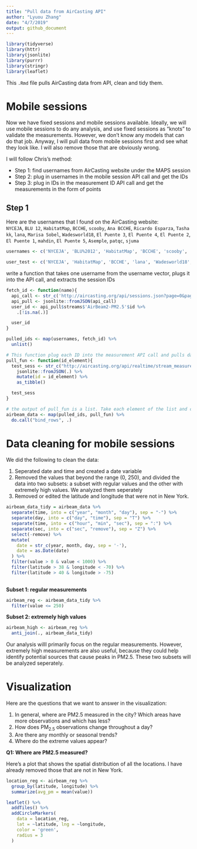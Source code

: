 ```yaml
---
title: "Pull data from AirCasting API"
author: "Lyuou Zhang"
date: "4/7/2019"
output: github_document
---
```


```r
library(tidyverse)
library(httr)
library(jsonlite)
library(purrr)
library(stringr)
library(leaflet)
```

This `.Rmd` file pulls AirCasting data from API, clean and tidy them.

# Mobile sessions

Now we have fixed sessions and mobile sessions available. Ideally, we will use mobile sessions to do any analysis, and use fixed sessions as "knots" to validate the measurements. However, we don't know any models that can do that job. Anyway, I will pull data from mobile sessions first and see what they look like. I will also remove those that are obviously wrong.

I will follow Chris's method:  
  
*  Step 1: find usernames from AirCasting website under the MAPS session
*  Step 2: plug in usernames in the mobile session API call and get the IDs
*  Step 3: plug in IDs in the measurement ID API call and get the measurements in the form of points

## Step 1

Here are the usernames that I found on the AirCasting website:  
`NYCEJA`, `BLU 12`, `HabitatMap`, `BCCHE`, `scooby`, `Ana BCCHE`, `Ricardo Esparza`, `Tasha kk`, `lana`, `Marisa Sobel`, `Wadesworld18`, `El Puente 3`, `El Puente 4`, `El Puente 2`, `El Puente 1`, `mahdin`, `El Puente 5`, `Asemple`, `patqc`, `sjuma`

```r
usernames <- c('NYCEJA', 'BLU%2012', 'HabitatMap', 'BCCHE', 'scooby', 'Ana%20BCCHE', 'Ricardo%20Esparza', 'Tasha%20kk', 'lana', 'Marisa%20Sobel', 'Wadesworld18', 'El%20Puente%201', 'El%20Puente%202', 'El%20Puente%203', 'El%20Puente%204', 'El%20Puente%205', 'mahdin', 'Asemple', 'patqc', 'sjuma')

user_test <- c('NYCEJA', 'HabitatMap', 'BCCHE', 'lana', 'Wadesworld18', 'patqc')

```

write a function that takes one username from the username vector, plugs it into the  API call, and extracts the session IDs

```r
fetch_id <- function(name){
  api_call <- str_c('http://aircasting.org/api/sessions.json?page=0&page_size=500&q[measurements]=true&q[time_from]=0&q[time_to]=2552648500&q[usernames]=', name)
  api_pull <- jsonlite::fromJSON(api_call)
  user_id <- api_pull$streams$'AirBeam2-PM2.5'$id %>% 
    .[!is.na(.)]

  user_id
}

pulled_ids <- map(usernames, fetch_id) %>% 
  unlist()

```

```r

# This function plug each ID into the measurement API call and pulls data using that ID
pull_fun <- function(id_element){
  test_sess <- str_c("http://aircasting.org/api/realtime/stream_measurements.json/?end_date=2281550369000&start_date=0&stream_ids[]=",id_element) %>% 
    jsonlite::fromJSON(.) %>% 
    mutate(id = id_element) %>% 
    as_tibble()

  test_sess
}

# the output of pull_fun is a list. Take each element of the list and combine them into a tibble
airbeam_data <- map(pulled_ids, pull_fun) %>% 
  do.call("bind_rows", .)
```

# Data cleaning for mobile sessions

We did the following to clean the data:

1.  Seperated date and time and created a date variable 
2.  Removed the values that beyond the range (0, 250), and divided the data into two subsets: a subset with regular values and the other with extremely high values. We analyzed them seperately
3.  Removed or edited the latitude and longitude that were not in New York. 

```r

airbeam_data_tidy = airbeam_data %>% 
  separate(time, into = c("year", "month", "day"), sep = "-") %>% 
  separate(day, into = c("day", "time"), sep = "T") %>% 
  separate(time, into = c("hour", "min", "sec"), sep = ":") %>% 
  separate(sec, into = c("sec", "remove"), sep = "Z") %>% 
  select(-remove) %>% 
  mutate(
    date = str_c(year, month, day, sep = '-'),
    date = as.Date(date)
  ) %>% 
  filter(value > 0 & value < 1000) %>% 
  filter(latitude > 38 & longitude < -70) %>% 
  filter(latitude > 40 & longitude > -75)
  

```

**Subset 1: regular measurements**

```r
airbeam_reg <- airbeam_data_tidy %>% 
  filter(value <= 250)

```

**Subset 2: extremely high values**

```r
airbeam_high <- airbeam_reg %>% 
  anti_join(., airbeam_data_tidy)


```


Our analysis willl primarily focus on the regular measurements. However, extremely high measurements are also useful, because they could help identify potential sources that cause peaks in PM2.5. These two subsets will be analyzed seperately.

# Visualization

Here are the questions that we want to answer in the visualization:

1.  In general, where are PM2.5 measured in the city? Which areas have more observations and which has less?  
2.  How does PM~2.5~ observations change throughout a day?
3.  Are there any monthly or seasonal trends?
4.  Where do the extreme values appear?

**Q1: Where are PM2.5 measured?**

Here's a plot that shows the spatial distribution of all the locations. I have already removed those that are not in New York.

```r
location_reg <- airbeam_reg %>% 
  group_by(latitude, longitude) %>% 
  summarize(avg_pm = mean(value)) 

leaflet() %>% 
  addTiles() %>% 
  addCircleMarkers(
    data = location_reg,
    lat = ~latitude, lng = ~longitude,
    color = 'green',
    radius = 3
  )

```



